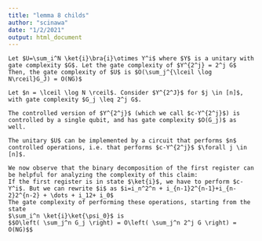 ```yaml
---
title: "lemma 8 childs"
author: "scinawa"
date: "1/2/2021"
output: html_document
---
```


<!--
TODO Write properly Lemma 8 form the paper "exponential improvements" of childs et al. 
This can become a nice exericse and can go directly in the introductory part, or near phase estimation
labels: good first issue
-->


```lemma
Let $U=\sum_i^N \ket{i}\bra{i}\otimes Y^i$ where $Y$ is a unitary with gate complexity $G$. Let the gate complexity of $Y^{2^j} = 2^j G$
Then, the gate complexity of $U$ is $O(\sum_j^{\lceil \log N\rceil}G_J) = O(NG)$
```

```proof
Let $n = \lceil \log N \rceil$. Consider $Y^{2^J}$ for $j \in [n]$, with gate complexity $G_j \leq 2^j G$. 

The controlled version of $Y^{2^j}$ (which we call $c-Y^{2^j}$) is controlled by a single qubit, and has gate complexity $O(G_j)$ as well. 

The unitary $U$ can be implemented by a circuit that performs $n$ controlled operations, i.e. that performs $c-Y^{2^j}$ $\forall j \in [n]$. 

We now observe that the binary decomposition of the first register can be helpful for analyzing the complexity of this claim:
If the first register is in state $\ket{i}$, we have to perform $c-Y^i$. But we can rewrite $i$ as $i=i_n^2^n + i_{n-1}2^{n-1}+i_{n-2}2^{n-2} + \dots + i_12+ i_0$
The gate complexity of performing these operations, starting from the state
$\sum_i^n \ket{i}\ket{\psi_0}$ is
$$O\left( \sum_j^n G_j \right) = O\left( \sum_j^n 2^j G \right) = O(NG)$$ 
```